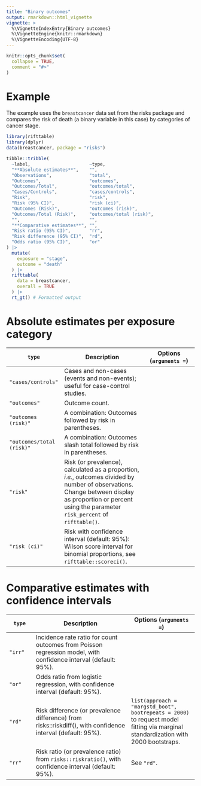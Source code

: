 ```yaml
---
title: "Binary outcomes"
output: rmarkdown::html_vignette
vignette: >
  %\VignetteIndexEntry{Binary outcomes}
  %\VignetteEngine{knitr::rmarkdown}
  %\VignetteEncoding{UTF-8}
---
```


```r
knitr::opts_chunk$set(
  collapse = TRUE,
  comment = "#>"
)
```

# Example

The example uses the `breastcancer` data set from the risks package and compares the risk of death (a binary variable in this case) by categories of cancer stage.

```r
library(rifttable)
library(dplyr)
data(breastcancer, package = "risks")

tibble::tribble(
  ~label,                      ~type,
  "**Absolute estimates**",    "",
  "Observations",              "total",
  "Outcomes",                  "outcomes",
  "Outcomes/Total",            "outcomes/total",
  "Cases/Controls",            "cases/controls",
  "Risk",                      "risk",
  "Risk (95% CI)",             "risk (ci)",
  "Outcomes (Risk)",           "outcomes (risk)",
  "Outcomes/Total (Risk)",     "outcomes/total (risk)",
  "",                          "",
  "**Comparative estimates**", "",
  "Risk ratio (95% CI)",       "rr",
  "Risk difference (95% CI)",  "rd",
  "Odds ratio (95% CI)",       "or"
) |>
  mutate(
    exposure = "stage",
    outcome = "death"
  ) |>
  rifttable(
    data = breastcancer,
    overall = TRUE
  ) |>
  rt_gt() # Formatted output
```


# Absolute estimates per exposure category

`type` | Description | Options (`arguments = `)
-----+-----------------+------------
`"cases/controls"` | Cases and non-cases (events and non-events); useful for case-control studies.
`"outcomes"` | Outcome count.
`"outcomes (risk)"` | A combination: Outcomes followed by risk in parentheses.
`"outcomes/total (risk)"` | A combination: Outcomes slash total followed by risk in parentheses.
`"risk"` | Risk (or prevalence), calculated as a proportion, *i.e.*, outcomes divided by number of observations. Change between display as proportion or percent using the parameter `risk_percent` of `rifttable()`.
`"risk (ci)"` | Risk with confidence interval (default: 95%): Wilson score interval for binomial proportions, see `rifttable::scoreci()`.


# Comparative estimates with confidence intervals

`type` | Description | Options (`arguments = `)
-----+-----------------+------------
`"irr"` | Incidence rate ratio for count outcomes from Poisson regression model, with confidence interval (default: 95%).
`"or"` | Odds ratio from logistic regression, with confidence interval (default: 95%).
`"rd"` | Risk difference (or prevalence difference) from risks::riskdiff(), with confidence interval (default: 95%). | `list(approach = "margstd_boot", bootrepeats = 2000)` to request model fitting via marginal standardization with 2000 bootstraps.
`"rr"` | Risk ratio (or prevalence ratio) from `risks::riskratio()`, with confidence interval (default: 95%). | See `"rd"`.
